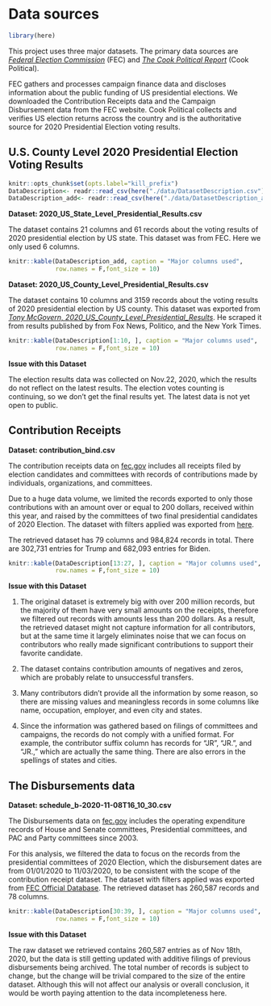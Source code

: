 # Data sources

```r
library(here)
```

This project uses three major datasets. The primary data sources are [*Federal Election Commission*](http://fec.gov/data/) (FEC) and [*The Cook Political Report*](https://cookpolitical.com/2020-national-popular-vote-tracker) (Cook Political).   

FEC gathers and processes campaign finance data and discloses information about the public funding of US presidential elections. We downloaded the Contribution Receipts data and the Campaign Disbursement data from the FEC website. Cook Political collects and verifies US election returns across the country and is the authoritative source for 2020 Presidential Election voting results. 

## U.S. County Level 2020 Presidential Election Voting Results 

```r
knitr::opts_chunk$set(opts.label="kill_prefix")
DataDescription<- readr::read_csv(here("./data/DatasetDescription.csv"))
DataDescription_add<- readr::read_csv(here("./data/DatasetDescription_add.csv"))
```

**Dataset: 2020_US_State_Level_Presidential_Results.csv**

The dataset contains 21 columns and 61 records about the voting results of 2020 presidential election by US state. This dataset was from FEC. Here we only used 6 columns.

```r
knitr::kable(DataDescription_add, caption = "Major columns used",
             row.names = F,font_size = 10)
```

**Dataset: 2020_US_County_Level_Presidential_Results.csv**

The dataset contains 10 columns and 3159 records about the voting results of 2020 presidential election by US county. This dataset was exported from [*Tony McGovern, 2020_US_County_Level_Presidential_Results*](https://github.com/tonmcg/US_County_Level_Election_Results_08-20/blob/master/2020_US_County_Level_Presidential_Results.csv). He scraped it from results published by from Fox News, Politico, and the New York Times.



```r
knitr::kable(DataDescription[1:10, ], caption = "Major columns used",
             row.names = F,font_size = 10)
```

**Issue with this Dataset**

The election results data was collected on Nov.22, 2020, which the results do not reflect on the latest results. The election votes counting is continuing, so we don't get the final results yet. The latest data is not yet open to public.  

## Contribution Receipts

**Dataset: contribution_bind.csv**

The contribution receipts data on [fec.gov](fec.gov) includes all receipts filed by election candidates and committees with records of contributions made by individuals, organizations, and committees. 
 
Due to a huge data volume, we limited the records exported to only those contributions with an amount over or equal to 200 dollars, received within this year, and raised by the committees of two final presidential candidates of 2020 Election. The dataset with filters applied was exported from [here](https://www.fec.gov/data/receipts/?recipient_committee_type=P&data_type=processed&committee_id=C00580100&committee_id=C00703975&two_year_transaction_period=2020&min_date=01%2F01%2F2020&max_date=11%2F03%2F2020&is_individual=true&min_amount=200).

The retrieved dataset has 79 columns and 984,824 records in total. There are 302,731 entries for Trump and 682,093 entries for Biden. 

```r
knitr::kable(DataDescription[13:27, ], caption = "Major columns used",
             row.names = F,font_size = 10)
```

**Issue with this Dataset**

1. The original dataset is extremely big with over 200 million records, but the majority of them have very small amounts on the receipts, therefore we filtered out records with amounts less than 200 dollars. As a result, the retrieved dataset might not capture information for all contributors, but at the same time it largely eliminates noise that we can focus on contributors who really made significant contributions to support their favorite candidate.  

2. The dataset contains contribution amounts of negatives and zeros, which are probably relate to unsuccessful transfers.

3. Many contributors didn't provide all the information by some reason, so there are missing values and meaningless records in some columns like name, occupation, employer, and even city and states. 

4. Since the information was gathered based on filings of committees and campaigns, the records do not comply with a unified format. For example, the contributor suffix column has records for "JR", "JR.", and "JR.," which are actually the same thing. There are also errors in the spellings of states and cities.

## The Disbursements data

**Dataset: schedule_b-2020-11-08T16_10_30.csv**

The Disbursements data on [fec.gov](fec.gov) includes the operating expenditure records of House and Senate committees, Presidential committees, and PAC and Party committees since 2003. 

For this analysis, we filtered the data to focus on the records from the presidential committees of 2020 Election, which the disbursement dates are from 01/01/2020 to 11/03/2020, to be consistent with the scope of the contribution receipt dataset. The dataset with filters applied was exported from [FEC Official Database](https://www.fec.gov/data/disbursements/?spender_committee_type=P&data_type=processed&min_date=01%2F01%2F2020&max_date=11%2F03%2F2020). The retrieved dataset has 260,587 records and 78 columns.

```r
knitr::kable(DataDescription[30:39, ], caption = "Major columns used",
             row.names = F,font_size = 10)
```

**Issue with this Dataset**

The raw dataset we retrieved contains 260,587 entries as of Nov 18th, 2020, but the data is still getting updated with additive filings of previous disbursements being archived. The total number of records is subject to change, but the change will be trivial compared to the size of the entire dataset. Although this will not affect our analysis or overall conclusion, it would be worth paying attention to the data incompleteness here.
